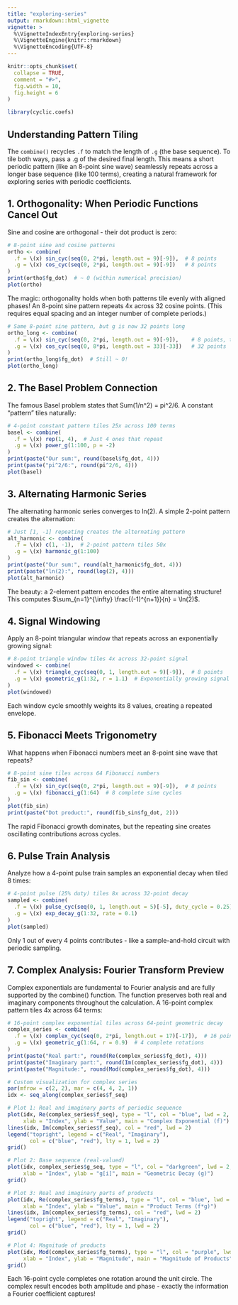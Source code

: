 ```yaml
---
title: "exploring-series"
output: rmarkdown::html_vignette
vignette: >
  %\VignetteIndexEntry{exploring-series}
  %\VignetteEngine{knitr::rmarkdown}
  %\VignetteEncoding{UTF-8}
---
```


```r
knitr::opts_chunk$set(
  collapse = TRUE,
  comment = "#>",
  fig.width = 10,
  fig.height = 6
)
```

```r
library(cyclic.coefs)
```

## Understanding Pattern Tiling

The `combine()` recycles `.f` to match the length of `.g` (the base sequence). To tile both ways, pass a .g of the desired final length. This means a short periodic pattern (like an 8-point sine wave) seamlessly repeats across a longer base sequence (like 100 terms), creating a natural framework for exploring series with periodic coefficients.

## 1. Orthogonality: When Periodic Functions Cancel Out

Sine and cosine are orthogonal - their dot product is zero:

```r
# 8-point sine and cosine patterns
ortho <- combine(
  .f = \(x) sin_cyc(seq(0, 2*pi, length.out = 9)[-9]),  # 8 points
  .g = \(x) cos_cyc(seq(0, 2*pi, length.out = 9)[-9])   # 8 points
)
print(ortho$fg_dot)  # ~ 0 (within numerical precision)
plot(ortho)
```

The magic: orthogonality holds when both patterns tile evenly with aligned phases! An 8-point sine pattern repeats 4x across 32 cosine points. (This requires equal spacing and an integer number of complete periods.)

```r
# Same 8-point sine pattern, but g is now 32 points long
ortho_long <- combine(
  .f = \(x) sin_cyc(seq(0, 2*pi, length.out = 9)[-9]),    # 8 points, tiles 4x
  .g = \(x) cos_cyc(seq(0, 8*pi, length.out = 33)[-33])   # 32 points
)
print(ortho_long$fg_dot)  # Still ~ 0!
plot(ortho_long)
```

## 2. The Basel Problem Connection

The famous Basel problem states that Sum(1/n^2) = pi^2/6. A constant "pattern" tiles naturally:

```r
# 4-point constant pattern tiles 25x across 100 terms
basel <- combine(
  .f = \(x) rep(1, 4),  # Just 4 ones that repeat
  .g = \(x) power_g(1:100, p = -2)
)
print(paste("Our sum:", round(basel$fg_dot, 4)))
print(paste("pi^2/6:", round(pi^2/6, 4)))
plot(basel)
```

## 3. Alternating Harmonic Series

The alternating harmonic series converges to ln(2). A simple 2-point pattern creates the alternation:

```r
# Just [1, -1] repeating creates the alternating pattern
alt_harmonic <- combine(
  .f = \(x) c(1, -1),  # 2-point pattern tiles 50x
  .g = \(x) harmonic_g(1:100)
)
print(paste("Our sum:", round(alt_harmonic$fg_dot, 4)))
print(paste("ln(2):", round(log(2), 4)))
plot(alt_harmonic)
```

The beauty: a 2-element pattern encodes the entire alternating structure! This computes $\sum_{n=1}^{\infty} \frac{(-1)^{n+1}}{n} = \ln(2)$.

## 4. Signal Windowing

Apply an 8-point triangular window that repeats across an exponentially growing signal:

```r
# 8-point triangle window tiles 4x across 32-point signal
windowed <- combine(
  .f = \(x) triangle_cyc(seq(0, 1, length.out = 9)[-9]),  # 8 points
  .g = \(x) geometric_g(1:32, r = 1.1)  # Exponentially growing signal
)
plot(windowed)
```

Each window cycle smoothly weights its 8 values, creating a repeated envelope.

## 5. Fibonacci Meets Trigonometry

What happens when Fibonacci numbers meet an 8-point sine wave that repeats?

```r
# 8-point sine tiles across 64 Fibonacci numbers
fib_sin <- combine(
  .f = \(x) sin_cyc(seq(0, 2*pi, length.out = 9)[-9]),  # 8 points
  .g = \(x) fibonacci_g(1:64)  # 8 complete sine cycles
)
plot(fib_sin)
print(paste("Dot product:", round(fib_sin$fg_dot, 2)))
```

The rapid Fibonacci growth dominates, but the repeating sine creates oscillating contributions across cycles.

## 6. Pulse Train Analysis

Analyze how a 4-point pulse train samples an exponential decay when tiled 8 times:

```r
# 4-point pulse (25% duty) tiles 8x across 32-point decay
sampled <- combine(
  .f = \(x) pulse_cyc(seq(0, 1, length.out = 5)[-5], duty_cycle = 0.25),  # 4 points
  .g = \(x) exp_decay_g(1:32, rate = 0.1)
)
plot(sampled)
```

Only 1 out of every 4 points contributes - like a sample-and-hold circuit with periodic sampling.

## 7. Complex Analysis: Fourier Transform Preview

Complex exponentials are fundamental to Fourier analysis and are fully supported by the combine() function. The function preserves both real and imaginary components throughout the calculation. A 16-point complex pattern tiles 4x across 64 terms:

```r
# 16-point complex exponential tiles across 64-point geometric decay
complex_series <- combine(
  .f = \(x) complex_cyc(seq(0, 2*pi, length.out = 17)[-17]),  # 16 points
  .g = \(x) geometric_g(1:64, r = 0.9)  # 4 complete rotations
)
print(paste("Real part:", round(Re(complex_series$fg_dot), 4)))
print(paste("Imaginary part:", round(Im(complex_series$fg_dot), 4)))
print(paste("Magnitude:", round(Mod(complex_series$fg_dot), 4)))

# Custom visualization for complex series
par(mfrow = c(2, 2), mar = c(4, 4, 2, 1))
idx <- seq_along(complex_series$f_seq)

# Plot 1: Real and imaginary parts of periodic sequence
plot(idx, Re(complex_series$f_seq), type = "l", col = "blue", lwd = 2,
     xlab = "Index", ylab = "Value", main = "Complex Exponential (f)")
lines(idx, Im(complex_series$f_seq), col = "red", lwd = 2)
legend("topright", legend = c("Real", "Imaginary"), 
       col = c("blue", "red"), lty = 1, lwd = 2)
grid()

# Plot 2: Base sequence (real-valued)
plot(idx, complex_series$g_seq, type = "l", col = "darkgreen", lwd = 2,
     xlab = "Index", ylab = "g[i]", main = "Geometric Decay (g)")
grid()

# Plot 3: Real and imaginary parts of products
plot(idx, Re(complex_series$fg_terms), type = "l", col = "blue", lwd = 2,
     xlab = "Index", ylab = "Value", main = "Product Terms (f*g)")
lines(idx, Im(complex_series$fg_terms), col = "red", lwd = 2)
legend("topright", legend = c("Real", "Imaginary"), 
       col = c("blue", "red"), lty = 1, lwd = 2)
grid()

# Plot 4: Magnitude of products
plot(idx, Mod(complex_series$fg_terms), type = "l", col = "purple", lwd = 2,
     xlab = "Index", ylab = "Magnitude", main = "Magnitude of Products")
grid()
```

Each 16-point cycle completes one rotation around the unit circle. The complex result encodes both amplitude and phase - exactly the information a Fourier coefficient captures!
